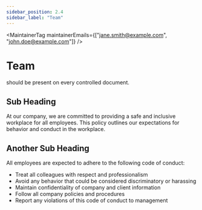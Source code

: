 ```yaml
---
sidebar_position: 2.4
sidebar_label: "Team"
---
```



<MaintainerTag maintainerEmails={["jane.smith@example.com", "john.doe@example.com"]} />

# Team

<GlobeComponent />

<ControlledDocBanner />

should be present on every controlled document.

## Sub Heading

At our company, we are committed to providing a safe and inclusive workplace for all employees. This policy outlines our expectations for behavior and conduct in the workplace.

## Another Sub Heading

All employees are expected to adhere to the following code of conduct:

- Treat all colleagues with respect and professionalism
- Avoid any behavior that could be considered discriminatory or harassing
- Maintain confidentiality of company and client information
- Follow all company policies and procedures
- Report any violations of this code of conduct to management
